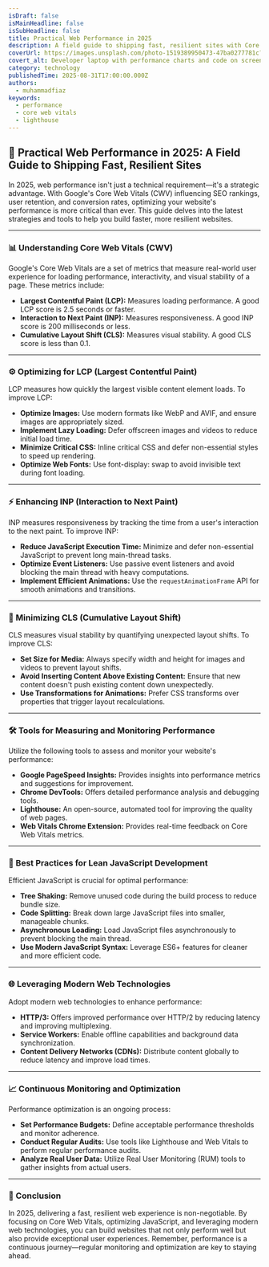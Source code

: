 ```yaml
---
isDraft: false
isMainHeadline: false
isSubHeadline: false
title: Practical Web Performance in 2025
description: A field guide to shipping fast, resilient sites with Core Web Vitals, smarter assets, and lean JavaScript.
coverUrl: https://images.unsplash.com/photo-1519389950473-47ba0277781c?q=80&w=1600&auto=format&fit=crop
covert_alt: Developer laptop with performance charts and code on screen
category: technology
publishedTime: 2025-08-31T17:00:00.000Z
authors:
  - muhammadfiaz
keywords:
  - performance
  - core web vitals
  - lighthouse
---
```


## 🚀 Practical Web Performance in 2025: A Field Guide to Shipping Fast, Resilient Sites

In 2025, web performance isn't just a technical requirement—it's a strategic advantage. With Google's Core Web Vitals (CWV) influencing SEO rankings, user retention, and conversion rates, optimizing your website's performance is more critical than ever. This guide delves into the latest strategies and tools to help you build faster, more resilient websites.

---

### 📊 Understanding Core Web Vitals (CWV)

Google's Core Web Vitals are a set of metrics that measure real-world user experience for loading performance, interactivity, and visual stability of a page. These metrics include:

* **Largest Contentful Paint (LCP):** Measures loading performance. A good LCP score is 2.5 seconds or faster.
* **Interaction to Next Paint (INP):** Measures responsiveness. A good INP score is 200 milliseconds or less.
* **Cumulative Layout Shift (CLS):** Measures visual stability. A good CLS score is less than 0.1.



---

### ⚙️ Optimizing for LCP (Largest Contentful Paint)

LCP measures how quickly the largest visible content element loads. To improve LCP:

* **Optimize Images:** Use modern formats like WebP and AVIF, and ensure images are appropriately sized.
* **Implement Lazy Loading:** Defer offscreen images and videos to reduce initial load time.
* **Minimize Critical CSS:** Inline critical CSS and defer non-essential styles to speed up rendering.
* **Optimize Web Fonts:** Use font-display: swap to avoid invisible text during font loading.

---

### ⚡ Enhancing INP (Interaction to Next Paint)

INP measures responsiveness by tracking the time from a user's interaction to the next paint. To improve INP:

* **Reduce JavaScript Execution Time:** Minimize and defer non-essential JavaScript to prevent long main-thread tasks.
* **Optimize Event Listeners:** Use passive event listeners and avoid blocking the main thread with heavy computations.
* **Implement Efficient Animations:** Use the `requestAnimationFrame` API for smooth animations and transitions.

---

### 🧩 Minimizing CLS (Cumulative Layout Shift)

CLS measures visual stability by quantifying unexpected layout shifts. To improve CLS:

* **Set Size for Media:** Always specify width and height for images and videos to prevent layout shifts.
* **Avoid Inserting Content Above Existing Content:** Ensure that new content doesn't push existing content down unexpectedly.
* **Use Transformations for Animations:** Prefer CSS transforms over properties that trigger layout recalculations.

---

### 🛠️ Tools for Measuring and Monitoring Performance

Utilize the following tools to assess and monitor your website's performance:

* **Google PageSpeed Insights:** Provides insights into performance metrics and suggestions for improvement.
* **Chrome DevTools:** Offers detailed performance analysis and debugging tools.
* **Lighthouse:** An open-source, automated tool for improving the quality of web pages.
* **Web Vitals Chrome Extension:** Provides real-time feedback on Core Web Vitals metrics.

---

### 🧠 Best Practices for Lean JavaScript Development

Efficient JavaScript is crucial for optimal performance:

* **Tree Shaking:** Remove unused code during the build process to reduce bundle size.
* **Code Splitting:** Break down large JavaScript files into smaller, manageable chunks.
* **Asynchronous Loading:** Load JavaScript files asynchronously to prevent blocking the main thread.
* **Use Modern JavaScript Syntax:** Leverage ES6+ features for cleaner and more efficient code.

---

### 🌐 Leveraging Modern Web Technologies

Adopt modern web technologies to enhance performance:

* **HTTP/3:** Offers improved performance over HTTP/2 by reducing latency and improving multiplexing.
* **Service Workers:** Enable offline capabilities and background data synchronization.
* **Content Delivery Networks (CDNs):** Distribute content globally to reduce latency and improve load times.

---

### 📈 Continuous Monitoring and Optimization

Performance optimization is an ongoing process:

* **Set Performance Budgets:** Define acceptable performance thresholds and monitor adherence.
* **Conduct Regular Audits:** Use tools like Lighthouse and Web Vitals to perform regular performance audits.
* **Analyze Real User Data:** Utilize Real User Monitoring (RUM) tools to gather insights from actual users.

---

### 🔄 Conclusion

In 2025, delivering a fast, resilient web experience is non-negotiable. By focusing on Core Web Vitals, optimizing JavaScript, and leveraging modern web technologies, you can build websites that not only perform well but also provide exceptional user experiences. Remember, performance is a continuous journey—regular monitoring and optimization are key to staying ahead.



